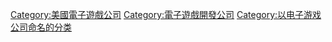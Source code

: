 {{Cat main}}

{{DEFAULTSORT:Black Isle Studios}}
[[Category:美國電子遊戲公司|Category:美國電子遊戲公司]]
[[Category:電子遊戲開發公司|Category:電子遊戲開發公司]]
[[Category:以电子游戏公司命名的分类|Category:以电子游戏公司命名的分类]]